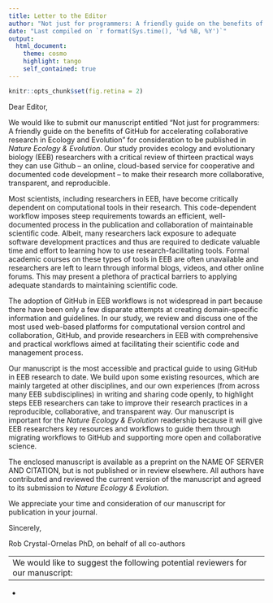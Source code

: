 ```yaml
---
title: Letter to the Editor
author: "Not just for programmers: A friendly guide on the benefits of GitHub for accelerating collaborative research in Ecology and Evolution"
date: "Last compiled on `r format(Sys.time(), '%d %B, %Y')`"
output:
  html_document:
    theme: cosmo 
    highlight: tango
    self_contained: true
---
```

```r
knitr::opts_chunk$set(fig.retina = 2)
```
Dear Editor,

We would like to submit our manuscript entitled “Not just for programmers: A friendly guide on the benefits of GitHub for accelerating collaborative research in Ecology and Evolution” for consideration to be published in *Nature Ecology & Evolution*. 
Our study provides ecology and evolutionary biology (EEB) researchers with a critical review of thirteen practical ways they can use Github -- an online, cloud-based service for cooperative and documented code development -- to make their research more collaborative, transparent, and reproducible.

Most scientists, including researchers in EEB, have become critically dependent on computational tools in their research.
This code-dependent workflow imposes steep requirements towards an efficient, well-documented process in the publication and collaboration of maintainable scientific code.
Albeit, many researchers lack exposure to adequate software development practices and thus are required to dedicate valuable time and effort to learning how to use research-facilitating tools. 
Formal academic courses on these types of tools in EEB are often unavailable and researchers are left to learn through informal blogs, videos, and other online forums. 
This may present a plethora of practical barriers to applying adequate standards to maintaining scientific code.


The adoption of GitHub in EEB workflows is not widespread in part because there have been only a few disparate attempts at creating domain-specific information and guidelines.
In our study, we review and discuss one of the most used web-based platforms for computational version control and collaboration, GitHub, and provide researchers in EEB with comprehensive and practical workflows aimed at facilitating their scientific code and management process.
<!-- Added adjective 'comprehensive' because I think it adds to showing that this mauscript improves upon previous 'disparate' attempts at such resources -->

Our manuscript is the most accessible and practical guide to using GitHub in EEB research to date. 
We build upon some existing resources, which are mainly targeted at other disciplines, and our own experiences (from across many EEB subdisciplines) in writing and sharing code openly, to highlight steps EEB researchers can take to improve their research practices in a reproducible, collaborative, and transparent way.
Our manuscript is important for the *Nature Ecology & Evolution* readership because it will give EEB researchers key resources and workflows to guide them through migrating workflows to GitHub and supporting more open and collaborative science.
<!-- Reworded for emphasis -->

The enclosed manuscript is available as a preprint on the NAME OF SERVER AND CITATION, but is not published or in review elsewhere.
All authors have contributed and reviewed the current version of the manuscript and agreed to its submission to *Nature Ecology & Evolution*.

We appreciate your time and consideration of our manuscript for publication in your journal.

Sincerely,

Rob Crystal-Ornelas PhD, on behalf of all co-authors

---
We would like to suggest the following potential reviewers for our manuscript:
- 
- 
